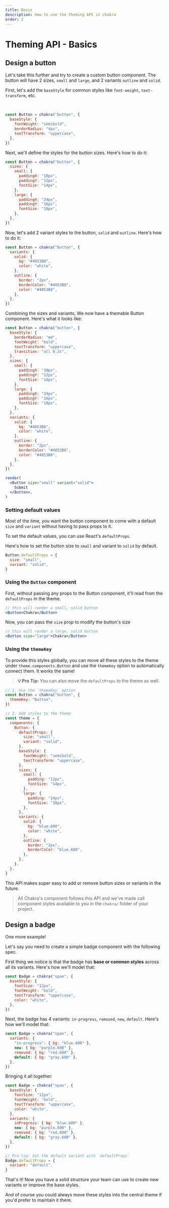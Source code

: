 ```yaml
---
title: Basic
description: How to use the theming API in chakra
order: 2
---
```



# Theming API - Basics

## Design a button

Let's take this further and try to create a custom button component. The button
will have 2 sizes, `small` and `large`, and 2 variants `outline` and `solid`.

<ButtonSpec />

First, let's add the `baseStyle` for common styles like `font-weight`,
`text-transform`, etc.

<br />

```jsx live=false
const Button = chakra("button", {
  baseStyle: {
    fontWeight: "semibold",
    borderRadius: "4px",
    textTransform: "uppercase",
  },
})
```

Next, we'll define the styles for the button sizes. Here's how to do it:

```jsx live=false
const Button = chakra("button", {
  sizes: {
    small: {
      paddingX: "18px",
      paddingY: "12px",
      fontSize: "14px",
    },
    large: {
      paddingX: "24px",
      paddingY: "16px",
      fontSize: "18px",
    },
  },
})
```

Now, let's add 2 variant styles to the button, `solid` and `outline`. Here's how
to do it:

```jsx live=false
const Button = chakra("button", {
  variants: {
    solid: {
      bg: "#4053B8",
      color: "white",
    },
    outline: {
      border: "2px",
      borderColor: "#4053B8",
      color: "#4053B8",
    },
  },
})
```

Combining the sizes and variants, We now have a themable Button component.
Here's what it looks like:

```jsx manual=true
const Button = chakra("button", {
  baseStyle: {
    borderRadius: "md",
    fontWeight: "bold",
    textTransform: "uppercase",
    transition: "all 0.2s",
  },
  sizes: {
    small: {
      paddingX: "18px",
      paddingY: "12px",
      fontSize: "14px",
    },
    large: {
      paddingX: "24px",
      paddingY: "16px",
      fontSize: "18px",
    },
  },
  variants: {
    solid: {
      bg: "#4053B8",
      color: "white",
    },
    outline: {
      border: "2px",
      borderColor: "#4053B8",
      color: "#4053B8",
    },
  },
})

render(
  <Button size="small" variant="solid">
    Submit
  </Button>,
)
```

### Setting default values

Most of the time, you want the button component to come with a default `size`
and `variant` without having to pass props to it.

To set the default values, you can use React's `defaultProps`.

Here's how to set the button size to `small` and variant to `solid` by default.

```jsx live=false
Button.defaultProps = {
  size: "small",
  variant: "solid",
}
```

### Using the `Button` component

First, without passing any props to the Button component, it'll read from the
`defaultProps` in the theme.

```jsx live=false
// this will render a small, solid button
<Button>Chakra</Button>
```

Now, you can pass the `size` prop to modify the button's size

```jsx live=false
// this will render a large, solid button
<Button size="large">Chakra</Button>
```

### Using the `themeKey`

To provide this styles globally, you can move all these styles to the theme
under `theme.components.Button` and use the `themeKey` option to automatically
connect them. It works the same!

> **💡 Pro Tip:** You can also move the `defaultProps` to the theme as well.

```jsx live=false
// 1. Use the `themeKey` option
const Button = chakra("button", {
  themeKey: "Button",
})

// 2. Add styles to the theme
const theme = {
  components: {
    Button: {
      defaultProps: {
        size: "small",
        variant: "solid",
      },
      baseStyle: {
        fontWeight: "semibold",
        textTransform: "uppercase",
      },
      sizes: {
        small: {
          padding: "12px",
          fontSize: "14px",
        },
        large: {
          padding: "24px",
          fontSize: "18px",
        },
      },
      variants: {
        solid: {
          bg: "blue.600",
          color: "white",
        },
        outline: {
          border: "2px",
          borderColor: "blue.600",
        },
      },
    },
  },
}
```

This API makes super easy to add or remove button sizes or variants in the
future.

> All Chakra's component follows this API and we've made call component styles
> available to you in the `chakra/` folder of your project.

## Design a badge

One more example!

Let's say you need to create a simple badge component with the following spec.

<BadgeSpec />

First thing we notice is that the badge has **base or common styles** across all
its variants. Here's how we'll model that:

```jsx live=false
const Badge = chakra("span", {
  baseStyle: {
    fontSize: "12px",
    fontWeight: "bold",
    textTransform: "uppercase",
    color: "white",
  },
})
```

Next, the badge has 4 variants: `in-progress`, `removed`, `new`, `default`.
Here's how we'll model that:

```jsx live=false
const Badge = chakra("span", {
  variants: {
    "in-progress": { bg: "blue.600" },
    new: { bg: "purple.600" },
    removed: { bg: "red.600" },
    default: { bg: "gray.600" },
  },
})
```

Bringing it all together:

```jsx live=false
const Badge = chakra("span", {
  baseStyle: {
    fontSize: "12px",
    fontWeight: "bold",
    textTransform: "uppercase",
    color: "white",
  },
  variants: {
    inProgress: { bg: "blue.600" },
    new: { bg: "purple.600" },
    removed: { bg: "red.600" },
    default: { bg: "gray.600" },
  },
})

// Pro tip: Set the default variant with `defaultProps`
Badge.defaultProps = {
  variant: "default",
}
```

That's it! Now you have a solid structure your team can use to create new
variants or improve the base styles.

And of course you could always move these styles into the central theme 
if you'd prefer to maintain it there.
